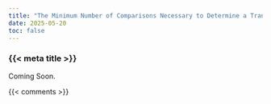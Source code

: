 ```yaml
---
title: "The Minimum Number of Comparisons Necessary to Determine a Transitive Tournament"
date: 2025-05-20
toc: false
---
```


### {{< meta title >}}

Coming Soon.



{{< comments >}}